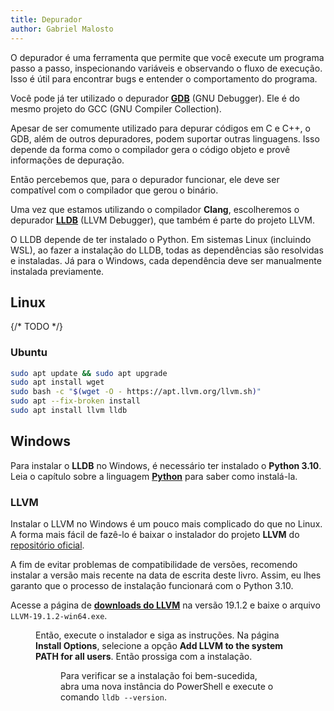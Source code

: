 ```yaml
---
title: Depurador
author: Gabriel Malosto
---
```




O depurador é uma ferramenta que permite que você execute um programa passo a passo, inspecionando variáveis e observando o fluxo de execução.
Isso é útil para encontrar bugs e entender o comportamento do programa.

Você pode já ter utilizado o depurador [**GDB**](https://www.sourceware.org/gdb/) (GNU Debugger).
Ele é do mesmo projeto do GCC (GNU Compiler Collection).

Apesar de ser comumente utilizado para depurar códigos em C e C++, o GDB, além de outros depuradores, podem suportar outras linguagens.
Isso depende da forma como o compilador gera o código objeto e provê informações de depuração.

Então percebemos que, para o depurador funcionar, ele deve ser compatível com o compilador que gerou o binário.

Uma vez que estamos utilizando o compilador **Clang**, escolheremos o depurador [**LLDB**](https://lldb.llvm.org/) (LLVM Debugger), que também é parte do projeto LLVM.

O LLDB depende de ter instalado o Python.
Em sistemas Linux (incluindo WSL), ao fazer a instalação do LLDB, todas as dependências são resolvidas e instaladas.
Já para o Windows, cada dependência deve ser manualmente instalada previamente.

## Linux

{/* TODO */}

### Ubuntu

```bash
sudo apt update && sudo apt upgrade
sudo apt install wget
sudo bash -c "$(wget -O - https://apt.llvm.org/llvm.sh)"
sudo apt --fix-broken install
sudo apt install llvm lldb
```

## Windows

Para instalar o **LLDB** no Windows, é necessário ter instalado o **Python 3.10**.
Leia o capítulo sobre a linguagem [**Python**](../../python/index.mdx) para saber como instalá-la.

### LLVM

Instalar o LLVM no Windows é um pouco mais complicado do que no Linux.
A forma mais fácil de fazê-lo é baixar o instalador do projeto **LLVM** do [repositório oficial](https://github.com/llvm/llvm-project).

A fim de evitar problemas de compatibilidade de versões, recomendo instalar a versão mais recente na data de escrita deste livro.
Assim, eu lhes garanto que o processo de instalação funcionará com o Python 3.10.

Acesse a página de [**downloads do LLVM**](https://github.com/llvm/llvm-project/releases/tag/llvmorg-19.1.2) na versão 19.1.2 e baixe o arquivo `LLVM-19.1.2-win64.exe`.

<Figure
  caption="Opções de download do LLVM."
  images={[
    {
      src: llvmDownloadOptions,
      alt: `Página de downloads do website do LLVM. A versão "LLVM-19.1.2-win64.exe" está destacada.`,
    },
  ]}
/>

Então, execute o instalador e siga as instruções.
Na página **Install Options**, selecione a opção **Add LLVM to the system PATH for all users**.
Então prossiga com a instalação.

<Figure
  caption={`Instalador do LLVM na página "Install Options".`}
  images={[
    {
      src: installingLlvm,
      alt: `Instalador do LLVM na página "Install Options". São presentadas três opções, sendo selecionada a segunda: "Add LLVM to the system PATH for all users".`,
    },
  ]}
/>

Para verificar se a instalação foi bem-sucedida, abra uma nova instância do PowerShell e execute o comando `lldb --version`.

<Figure
  caption="Verificando se a instalação do LLVM foi bem-sucedida."
  images={[
    {
      src: testingInstallation,
      alt: `Terminal com o PowerShell, em que se executa o comando supracitado.`,
    },
  ]}
/>

